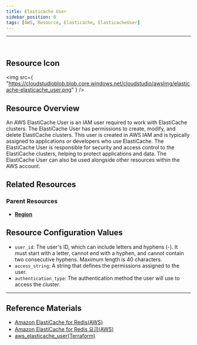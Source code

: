 ```yaml
---
title: Elasticache User
sidebar_position: 0
tags: [AWS, Resource, Elasticache, ElasticacheUser]
---
```


<hr />
<br />

## Resource Icon

<img
    src={
        "https://cloudstudioblob.blob.core.windows.net/cloudstudio/awsImg/elasticache-elasticache_user.png"
    }
/>

## Resource Overview

An AWS ElastiCache User is an IAM user required to work with ElastiCache clusters. 
The ElastiCache User has permissions to create, modify, and delete ElastiCache clusters. 
This user is created in AWS IAM and is typically assigned to applications or developers who use ElastiCache. 
The ElastiCache User is responsible for security and access control to the ElastiCache clusters, helping to protect applications and data. 
The ElastiCache User can also be used alongside other resources within the AWS account.
## Related Resources

### Parent Resources

-   [**Region**](https://docs.cstudio.app/docs/resource/aws/Base/Region)

## Resource Configuration Values

-   `user_id`: The user's ID, which can include letters and hyphens (-). It must start with a letter, cannot end with a hyphen, and cannot contain two consecutive hyphens. Maximum length is 40 characters.
-   `access_string`: A string that defines the permissions assigned to the user.
-   `authentication_type`: The authentication method the user will use to access the cluster.

---

## Reference Materials

-   [Amazon ElastiCache for Redis(AWS)](https://docs.aws.amazon.com/ko_kr/AmazonElastiCache/latest/red-ug/WhatIs.html)
-   [Amazon ElastiCache for Redis 요금(AWS)](https://aws.amazon.com/ko/elasticache/pricing/?nc=sn&loc=5)
-   [aws_elasticache_user(Terraform)](https://registry.terraform.io/providers/hashicorp/aws/latest/docs/resources/elasticache_user)
